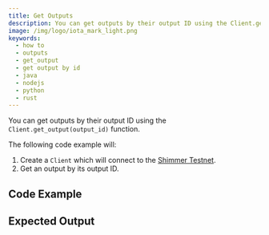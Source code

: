 ```yaml
---
title: Get Outputs
description: You can get outputs by their output ID using the Client.get_output(output_id) function.
image: /img/logo/iota_mark_light.png
keywords:
  - how to
  - outputs
  - get_output
  - get output by id
  - java
  - nodejs
  - python
  - rust
---
```



You can get outputs by their output ID using the `Client.get_output(output_id)` function.

The following code example will:

1. Create a `Client` which will connect to the [Shimmer Testnet](https://api.testnet.shimmer.network).
2. Get an output by its output ID.

## Code Example

<Tabs groupId='language' queryString>
  <TabItem value='rust' label='Rust'>
    <RustCode />
  </TabItem>
  <TabItem value='typescript-node' label='Typescript (Node.js)'>
    <NodejsCode />
  </TabItem>
  <TabItem value='python' label='Python'>
    <PythonCode />
  </TabItem>
  <TabItem value='java' label='Java'>
    <JavaCode />
  </TabItem>
</Tabs>

## Expected Output

<Tabs groupId='language' queryString>
  <TabItem value='rust' label='Rust'>
    <RustOutput />
  </TabItem>
  <TabItem value='typescript-node' label='Typescript (Node.js)'>
    <NodejsOutput />
  </TabItem>
  <TabItem value='python' label='Python'>
    <PythonOutput />
  </TabItem>
  <TabItem value='java' label='Java'>
    <JavaOutput />
  </TabItem>
</Tabs>
